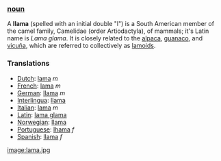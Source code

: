 === [[noun]] ===
A '''llama''' (spelled with an initial double "l") is a South American member of the camel family, Camelidae (order Artiodactyla),  of mammals; it's Latin name is ''Lama glama''. It is closely related to the [[alpaca]], [[guanaco]], and [[vicuña]], which are referred to collectively as [[lamoid|lamoids]].  

===Translations===
*[[Dutch]]: [[lama]] ''m''
*[[French]]: [[lama]] ''m''
*[[German]]: [[llama]] ''m''
*[[Interlingua]]: [[llama]]
*[[Italian]]: [[lama]] ''m''
*[[Latin]]: [[lama glama]]
*[[Norwegian]]: [[llama]]
*[[Portuguese]]: [[lhama]] ''f''
*[[Spanish]]: [[llama]] ''f''

[[image:lama.jpg]]